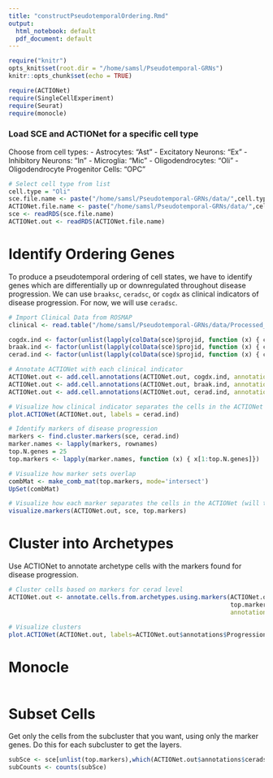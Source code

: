 ```yaml
---
title: "constructPseudotemporalOrdering.Rmd"
output:
  html_notebook: default
  pdf_document: default
---
```

```r
require("knitr")
opts_knit$set(root.dir = "/home/samsl/Pseudotemporal-GRNs")
knitr::opts_chunk$set(echo = TRUE)
```

```r
require(ACTIONet)
require(SingleCellExperiment)
require(Seurat)
require(monocle)
```

### Load SCE and ACTIONet for a specific cell type
Choose from cell types:
  - Astrocytes: "Ast"
  - Excitatory Neurons: "Ex"
  - Inhibitory Neurons: "In"
  - Microglia: "Mic"
  - Oligodendrocytes: "Oli"
  - Oligodendrocyte Progenitor Cells: "OPC"
```r
# Select cell type from list
cell.type = "Oli"
sce.file.name <- paste("/home/samsl/Pseudotemporal-GRNs/data/",cell.type,"_sce.rds",sep="")
ACTIONet.file.name <- paste("/home/samsl/Pseudotemporal-GRNs/data/",cell.type,"_ACTIONet.rds",sep="")
sce <- readRDS(sce.file.name)
ACTIONet.out <- readRDS(ACTIONet.file.name)
```

# Identify Ordering Genes
To produce a pseudotemporal ordering of cell states, we have to identify genes which are differentially up or downregulated throughout disease progression. We can use `braaksc`, `ceradsc`, or `cogdx` as clinical indicators of disease progression. For now, we will use `ceradsc`.
```r
# Import Clinical Data from ROSMAP
clinical <- read.table("/home/samsl/Pseudotemporal-GRNs/data/Processed_10x_AD_data/ROSMAP_Clinical_2019-05_v3.csv", header = TRUE, sep=",")

cogdx.ind <- factor(unlist(lapply(colData(sce)$projid, function (x) { clinical[which(clinical$projid == x),"cogdx"] })))
braak.ind <- factor(unlist(lapply(colData(sce)$projid, function (x) { clinical[which(clinical$projid == x),"braaksc"] })))
cerad.ind <- factor(unlist(lapply(colData(sce)$projid, function (x) { clinical[which(clinical$projid == x),"ceradsc"] })))

# Annotate ACTIONet with each clinical indicator
ACTIONet.out <- add.cell.annotations(ACTIONet.out, cogdx.ind, annotation.name="cogdx")
ACTIONet.out <- add.cell.annotations(ACTIONet.out, braak.ind, annotation.name="braak")
ACTIONet.out <- add.cell.annotations(ACTIONet.out, cerad.ind, annotation.name="ceradsc")

# Visualize how clinical indicator separates the cells in the ACTIONet
plot.ACTIONet(ACTIONet.out, labels = cerad.ind)

# Identify markers of disease progression
markers <- find.cluster.markers(sce, cerad.ind)
marker.names <- lapply(markers, rownames)
top.N.genes = 25
top.markers <- lapply(marker.names, function (x) { x[1:top.N.genes]})

# Visualize how marker sets overlap
combMat <- make_comb_mat(top.markers, mode='intersect')
UpSet(combMat)

# Visualize how each marker separates the cells in the ACTIONet (will take a long time and generate many plots with large N genes)
visualize.markers(ACTIONet.out, sce, top.markers)
```

# Cluster into Archetypes
Use ACTIONet to annotate archetype cells with the markers found for disease progression.
```r

# Cluster cells based on markers for cerad level
ACTIONet.out <- annotate.cells.from.archetypes.using.markers(ACTIONet.out,
                                                             top.markers,
                                                             annotation.name="Progression")

# Visualize clusters
plot.ACTIONet(ACTIONet.out, labels=ACTIONet.out$annotations$Progression$Labels, transparency.attr = ACTIONet.out$annotations$Progression$Labels.confidence)
```

# Monocle
```r

```

# Subset Cells
Get only the cells from the subcluster that you want, using only the marker genes. Do this for each subcluster to get the layers.
```r
subSce <- sce[unlist(top.markers),which(ACTIONet.out$annotations$ceradsc$Labels == 1)]
subCounts <- counts(subSce)
```